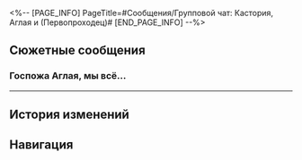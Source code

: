 <%-- [PAGE_INFO]
PageTitle=#Сообщения/Групповой чат: Кастория, Аглая и (Первопроходец)#
[END_PAGE_INFO] --%>
{{Сообщение Инфобокс
|id          = 182
|Изображение = НИП Групповой чат: Кастория, Аглая и (Первопроходец) Иконка.png
|Тип         = Группа
|Персонажи   = [[Аглая]]; [[Кастория]]
|Фракция     = Другие
}}

==Сюжетные сообщения==
===Госпожа Аглая, мы всё...===
{{Сообщения
|условие_получения = 
|текст =
:'''Кастория:''' Госпожа Аглая, мы всё подготовили, осталось только отправиться в прошлое Кремноса и найти выход из ситуации.
:'''Аглая:''' Спасибо вам. Я пока постараюсь стабилизировать политическую ситуацию в полисе и не отставать от вас.
:'''Аглая:''' Я доверяю тебе, Кастория. Действуй, как считаешь нужным.
:'''Аглая:''' И пусть Кефал озарит наши очи.
}}
----

==История изменений==
{{История изменений|3.5}}

==Навигация==
{{Сообщения Навбокс}}